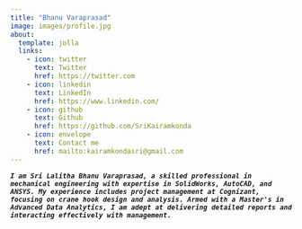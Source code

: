 ```yaml
---
title: "Bhanu Varaprasad"
image: images/profile.jpg
about:
  template: jolla
  links:
    - icon: twitter
      text: Twitter
      href: https://twitter.com
    - icon: linkedin
      text: LinkedIn
      href: https://www.linkedin.com/
    - icon: github
      text: Github
      href: https://github.com/SriKairamkonda
    - icon: envelope
      text: Contact me
      href: mailto:kairamkondasri@gmail.com
---
```


***`I am Sri Lalitha Bhanu Varaprasad, a skilled professional in mechanical engineering with expertise in SolidWorks, AutoCAD, and ANSYS. My experience includes project management at Cognizant, focusing on crane hook design and analysis. Armed with a Master's in Advanced Data Analytics, I am adept at delivering detailed reports and interacting effectively with management.`***
